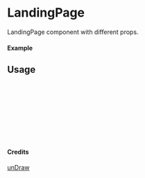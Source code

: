 
<Meta of={LandingPage} title="unDraw/LandingPage" />

# LandingPage

LandingPage component with different props.

#### Example

<Canvas of={LandingPage.Primary} />

## Usage

```ts
import { LandingPage } from "yadl-ui";

const Example = () => {
  return (
      <LandingPage />
  );
};

export default Example;
```

#### Credits
[unDraw](https://undraw.co/illustrations)
